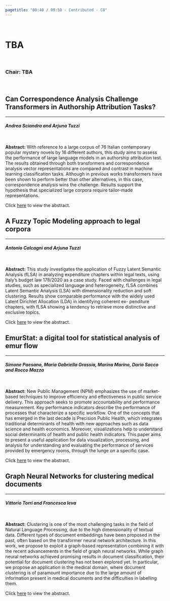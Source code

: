 ```yaml
---
pagetitle: "08:40 / 09:50 - Contributed - C8"
---
```



<br>


# TBA  {#buttons .tabset .tabset-fade .tabset-pills}

<br>

### Chair: TBA

<br>

## Can Correspondence Analysis Challenge Transformers in Authorship Attribution Tasks?
***
#### *Andrea Sciandra and Arjuna Tuzzi*

<br>

**Abstract:** With reference to a large corpus of 76 Italian contemporary popular mystery novels by 16 different authors, this study aims to assess the performance of large language models in an authorship attribution test. The results obtained through both transformers and correspondence analysis vector representations are compared and contrast in machine learning classification tasks. Although in previous works transformers have been shown to perform better than other alternatives, in this case, correspondence analysis wins the challenge. Results support the hypothesis that specialized large corpora require tailor-made representations.

Click [here]() to view the abstract.

## A Fuzzy Topic Modeling approach to legal corpora
***
#### *Antonio Calcagnì and Arjuna Tuzzi*

<br>

**Abstract:** This study investigates the application of Fuzzy Latent Semantic Analysis (fLSA) in analyzing expenditure chapters within legal texts, using Italy’s budget law 178/2020 as a case study. Faced with challenges in legal studies, such as specialized language and heterogeneity, fLSA combines Latent Semantic Analysis (LSA) with dimensionality reduction and soft clustering. Results show comparable performance with the widely used Latent Dirichlet Allocation (LDA) in identifying coherent ex- penditure chapters, with fLSA showing a tendency to retrieve more distinctive and exclusive topics.

Click [here]() to view the abstract.

## EmurStat: a digital tool for statistical analysis of emur flow
***
#### *Simone Paesano, Maria Gabriella Grassia, Marina Marino, Dario Sacco and Rocco Mazza*

<br>

**Abstract:** New Public Management (NPM) emphasizes the use of market-based techniques to improve efficiency and effectiveness in public service delivery. This approach seeks to promote accountability and performance measurement. Key performance indicators describe the performance of processes that characterize a specific workflow. One of the concepts that has emerged in the last decade is Precision Public Health, which integrates traditional determinants of health with new approaches such as data science and health economics. Moreover, visualizations help to understand social determinants of health and public health indicators. This paper aims to present a useful application for data visualization, processing, and analysis for understanding and evaluating the performance of services provided by emergency rooms, through the lunge on a specific case.

Click [here]() to view the abstract.

## Graph Neural Networks for clustering medical documents
***
#### *Vittorio Torri and Francesca Ieva*

<br>

**Abstract:** Clustering is one of the most challenging tasks in the field of Natural Language Processing, due to the high dimensionality of textual data. Different types of document embeddings have been proposed in the past, often based on the transformer neural network architecture. In this work, we propose to exploit a graph-based representation combining it with the recent advancements in the field of graph neural networks. While graph neural networks achieved promising results in document classification, their potential for document clustering has not been explored yet. In particular, we propose an application in the medical domain, where document clustering is of paramount importance due to the large amount of information present in medical documents and the difficulties in labelling them.

Click [here]() to view the abstract.